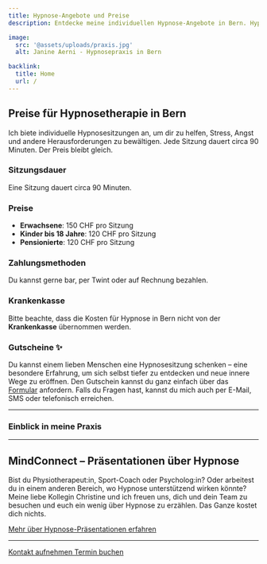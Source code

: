 ```yaml
---
title: Hypnose-Angebote und Preise
description: Entdecke meine individuellen Hypnose-Angebote in Bern. Hypnosetherapie gegen Stress, Ängste und mehr. Kosten werden nicht von der Krankenkasse übernommen.

image:
  src: '@assets/uploads/praxis.jpg'
  alt: Janine Aerni - Hypnosepraxis in Bern

backlink:
  title: Home
  url: /
---
```



## Preise für Hypnosetherapie in Bern

Ich biete individuelle Hypnosesitzungen an, um dir zu helfen, Stress, Angst und andere Herausforderungen zu bewältigen. Jede Sitzung dauert circa 90 Minuten. Der Preis bleibt gleich.

### Sitzungsdauer

Eine Sitzung dauert circa 90 Minuten.

### Preise

- **Erwachsene**: 150 CHF pro Sitzung
- **Kinder bis 18 Jahre**: 120 CHF pro Sitzung
- **Pensionierte**: 120 CHF pro Sitzung

### Zahlungsmethoden

Du kannst gerne bar, per Twint oder auf Rechnung bezahlen.

### Krankenkasse

Bitte beachte, dass die Kosten für Hypnose in Bern nicht von der **Krankenkasse** übernommen werden.

### Gutscheine ✨
Du kannst einem lieben Menschen eine Hypnosesitzung schenken – eine besondere Erfahrung, um sich selbst tiefer zu entdecken und neue innere Wege zu eröffnen.
Den Gutschein kannst du ganz einfach über das <a href="/gutschein/" class="text-red-700 underline hover:text-red-800">Formular</a> anfordern. Falls du Fragen hast, kannst du mich auch per E-Mail, SMS oder telefonisch erreichen.

<hr class="border-gray-400" />

<section class="prose sm:prose-lg mt-12">
    <h3>Einblick in meine Praxis</h3>
    <script type="application/ld+json">
      {`
        {
          "@context": "https://schema.org",
          "@type": "VideoObject",
          "name": "Einblick in meine Praxis",
          "description": "Willkommen in meiner Praxis! In diesem Video nehme ich dich mit auf einen Rundgang durch meine Räumlichkeiten, in denen ich meine Hypnosetherapie-Sitzungen in Bern anbiete. ",
          "uploadDate": "2025-01-02T08:00:00+08:00",
          "embedUrl": "https://www.youtube.com/embed/l6ELoEgEtJQ?rel=0&controls=1&modestbranding=1&showinfo=0&color=white&vq=hd1080",
          "thumbnailUrl": "https://img.youtube.com/vi/l6ELoEgEtJQ/maxresdefault.jpg",
          "duration": "PT1M28S"
        }
      `}
    </script> 
    <YouTube id="l6ELoEgEtJQ" />
</section>

<hr class="border-gray-400" />


## MindConnect – Präsentationen über Hypnose

Bist du Physiotherapeut:in, Sport-Coach oder Psycholog:in? Oder arbeitest du in einem anderen Bereich, wo Hypnose unterstützend wirken könnte? Meine liebe Kollegin Christine und ich freuen uns, dich und dein Team zu besuchen und euch ein wenig über Hypnose zu erzählen. Das Ganze kostet dich nichts. 

<a href="/angebote/praesentationen-ueber-hypnose/" class="text-red-700 underline hover:text-red-800">Mehr über Hypnose-Präsentationen erfahren</a>

<hr class="border-gray-400" />

<div class="flex flex-wrap gap-4">
  <a data-umami-event="Abhängigkeiten – Button Kontakt" href="/kontakt/" class="inline-flex items-center justify-center px-6 py-3 text-base leading-tight font-bold text-red-600 bg-transparent border border-red-600 rounded-full transition hover:bg-red-500 hover:text-red-50 no-underline">
    <span>Kontakt aufnehmen</span>
  </a>
  <a
    data-umami-event="Open Calendly – Abhängigkeiten"
    href="/termin/"
    class="inline-flex no-prose items-center justify-center px-6 py-3 text-base leading-tight font-bold text-white bg-red-600 border border-red-600 rounded-full transition hover:bg-red-500 hover:text-red-50 no-underline"
  >
    <span>Termin buchen</span>
  </a>
</div>
